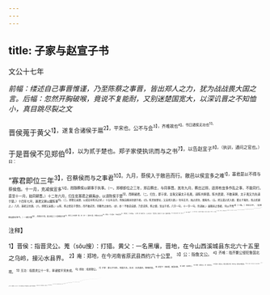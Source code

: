 ```yaml
---
---
---
```

title: 子家与赵宣子书
---



文公十七年

*前幅：缕述自己事晋惟谨，乃至陈蔡之事晋，皆出郑人之力，犹为战战畏大国之言。后幅：忽然开胸破喉，竟说不复能耐，又别迷楚国宽大，以深讥晋之不知恤小，真目跳尽裂之文*

晋侯蒐于黄父<sup>1】，遂复合诸侯于扈<sup>2】，平宋也。公不与会<sup>3】，齐难故也<sup>4】。书曰诸侯无功也<sup>5】。

于是晋侯不见郑伯<sup>6】，以为贰于楚也。郑子家使执讯而与之书<sup>7】，以告赵宜子<sup>8】，（执训，通问之官也。）曰：

“寡君即位三年<sup>3】，召蔡侯而与之事君<sup>10】。九月，蔡侯入于敝邑而行。敝邑以侯宜多之难<sup>1】，寡君是以不得与蔡侯偕。十一月，克减侯宣多<sup>12】，而随蔡侯以朝事于执事。（一。郑穆即位之三年，郑召蔡庄，与同事晋。其年九月，蔡庄过郑，适郑有宜多作乱之事，不能同行。直至十一月，始同朝晋。）十二年六月，归生佐寡君之嫡夷@，以请陈侯于楚<sup>5】，而朝诸君。（二。归生，即子家。言我又辅太子名夷，请陈共朝晋。陈共畏楚，不敢来朝，太子夷又为先请于楚。）十四年七月，寡君又朝以藏陈事<sup>6】。（三。郑穆又亲朝，以成去年陈共之好。）十五年五月，陈侯自敝邑往朝于君。（四。陈灵新即位，又自郑入朝。）往年正月，烛之武往，朝夷也。（五。郑又遣之武入朝，董太子夷往，而之武辅之。）八月，寡君又往朝。（六。郑穆又亲朝。）以陈、蔡之密迩于楚四，而不敢贰焉，则敝色之故也。（妙，妙！不惟说自朝，乃至说陈、蔡之朝，皆出于郑。八字一句，十一字一句，勿读破。）虽敝邑之事君，何以不免<sup>6】（一结。）在位之中，（言郑穆自即位至今。）一朝于襄<sup>10】，而再见于君。夷与孤之二三臣相及于绛<sup>2】。（再将上文结算一通，妙，妙！）虽我小国，则蔑以过之矣<sup>2】。（再结。）今大国曰：‘尔来逞吾志<sup>2】。’敝邑有亡，无以加焉@。（八字妙，妙！如有芒刃。）古人有言曰："畏首畏尾，身其余几？’又曰：‘鹿死不择音。’<sup>3】小国之事大国也，德，则其人也<sup>3】；不德，则其鹿也<sup>2】，（言以人视我，我还是人；若以鹿视我，我便是鹿。）铤而走险，急何能择？（笔笔芒刃。）命之罔极<sup>2】，亦知亡矣，（笔笔芒刃）。将悉敝赋以待于隆<sup>3】，唯执事命之。（修，晋、郑之境也。）文公二年六月壬申<sup>3】，朝于齐。四年二月壬戌，为齐侵蔡，亦获成于楚<sup>2】。（贰楚，忽反写楚之宽大以讽晋，更妙更奇。）居大国之间，而从于强令<sup>3】，岂其罪也？（开胸放喉，竟自承认，又妙又妙。）大国若弗图<sup>2】，无所逃命<sup>3】。”（再结。）

<sup>注释】

<sup>1】晋侯：指晋灵公。蒐（sōu搜）：打猎。黄父：一名黑壤，晋地，在今山西溪城县东北六十五里之乌岭，接沁水县界。
<sup>2】庵：郑地，在今河南省原武县西约六十公里。
<sup>3】公：指鲁文公。
<sup>4】齐难：指齐繁公侵犯鲁国北境。
<sup>5】无功：指晋灵公十一年，率诸侯平宋未成。
<sup>6】郑伯：指郑穆公。
<sup>7】子家：即公子归生，郑国大夫。执讯：负责通讯、联络的官。
<sup>8】赵宣子：即赵盾，晋国正卿。
<sup>9】寡君：指郑穆公。
<sup>10】蔡侯：指蔡庄公。君：指晋灵公。
<sup>11】侯宣多：郑国大夫，曹迎立郑穆公为君，恃宠专权。侯宣多之难即指此。
<sup>12】减：绝也。详见王引之《经义述闻》。
<sup>13】十二年六月：指郑穆公十二年六月，下同。因是郑国大夫子家给赵盾的信，故信中年月用郑国的。
<sup>14】嫡：姨子。夷：郑穆公的太子，即郑灵公。
<sup>15】陈侯：指陈灵公。
<sup>16】藏（chǎn产）陈事：完成陈国从服于晋的工作。葳：完成。
<sup>17】密盗：贴近。
<sup>18】免：免罪。
<sup>19】襄：指晋襄公。郑穆公三年第一次朝晋。
<sup>20】孤：小国之君日孩。二三臣：指烛之武和公子归生等。绛：晋都，在今山西翼城县东南。
<sup>21】蔑以过之：犹无以加之。
<sup>22】逞吾志：快我意。
<sup>23】无以加焉：指郑国无法再加事晋之礼。
<sup>14】畏首畏尾，身其余几：见《淮南子.说林训》高诱注：“畏始畏终，中身不畏，凡有几何，言常畏也。”
<sup>25】鹿死不择音：据康虔云：“鹿得美草，嘴呦相呼；至于困迫将死，不暇复择善音，急之至也。”比喻晋国逼郑过甚，郑国亦将不择善音，意即郑将另择所从之国了。一说：“音”通“荫”，指庇荫之处。言鹿死不择庇荫之所。喻郑既灭亡，当不择所从之国。二说均可。
<sup>26】德，则其人也：犹言大国以德加己，则小国以人道相事。
<sup>27】不德，则其鹿也：若大国不以德加己，则小国以鹿死不择音了。
<sup>28】铤而走险：意为小国将如鹿之急不择路，赴险犯难了。铤：疾走的样子。
<sup>29】命之罔极：意谓晋国的命令没有定准。
<sup>30】悉：全。赋：指兵卒车辆。修（yóu由）：地名，在晋、郑边界；此句意为郑将征集全部人力物力来抵抗晋国。
<sup>31】文公二年：指郑文公二年（公元前671年）。
<sup>32】成：讲和。
<sup>33】强令：指大国所加压力的命令。
<sup>34】弗图：指不考虑性郑。
<sup>35】无所选命：言无所逃于见讨之罪，意即将叛晋。